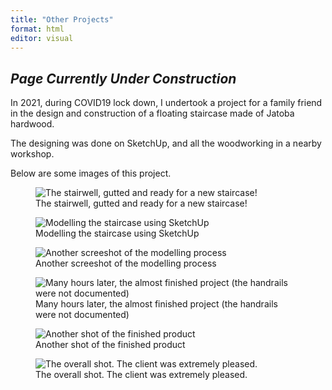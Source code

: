 ```yaml
---
title: "Other Projects"
format: html
editor: visual
---
```


## *Page Currently Under Construction*

In 2021, during COVID19 lock down, I undertook a project for a family friend in the design and construction of a floating staircase made of Jatoba hardwood.

The designing was done on SketchUp, and all the woodworking in a nearby workshop.

Below are some images of this project.

![The stairwell, gutted and ready for a new staircase!](images/staircase_void.jpeg)

![Modelling the staircase using SketchUp](images/staircase_model1.jpeg)

![Another screeshot of the modelling process](images/staircase_model2.jpeg)

![Many hours later, the almost finished project (the handrails were not documented)](images/staircase_finished1.jpg)

![Another shot of the finished product](images/staircase_finished2.jpg)

![The overall shot. The client was extremely pleased.](images/staircase_finished3.jpg)
